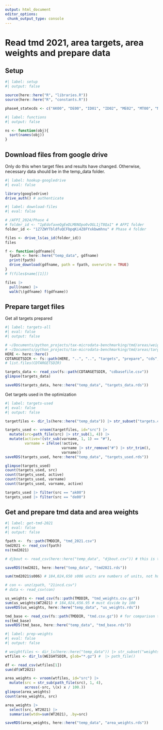 ```yaml
---
output: html_document
editor_options: 
 chunk_output_type: console
---
```


# Read tmd 2021, area targets, area weights and prepare data


## Setup

```r
#| label: setup
#| output: false

source(here::here("R", "libraries.R"))
source(here::here("R", "constants.R"))

phase4_statecds <- c("AK00", "DE00", "ID01", "ID02", "ME02", "MT00", "ND00", "PA08", "SD00", "WY00")

```


```r
#| label: functions
#| output: false

ns <- function(obj){
  sort(names(obj))
}

```

## Download files from google drive

Only do this when target files and results have changed. Otherwise, necessary data should be in the temp_data folder.

```r
#| label: hookup-googledrive
#| eval: false

library(googledrive)
drive_auth() # authenticate

```


```r
#| label: download-files
#| eval: false

# /AFPI_2024/Phase 4
# folder_id <- "1pEdofaxeQgEeDLM8NOpo0vOGL1jT8Qa1" # AFPI folder
folder_id <- "1Z7ZWYTbldfuQCFbpqKi4Z8FYxkbwmhnu" # Phase 4 folder

files <- drive_ls(as_id(folder_id))
files

f <- function(gdfname){
  fpath <- here::here("temp_data", gdfname)
  print(fpath)
  drive_download(gdfname, path = fpath, overwrite = TRUE)
}
# f(files$name[[1]])

files |> 
  pull(name) |> 
  walk(\(gdfname) f(gdfname))

```

## Prepare target files

Get all targets prepared

```r
#| label: targets-all
#| eval: false
#| output: false

# ~/Documents/python_projects/tax-microdata-benchmarking/tmd/areas/weights/examine   # project dir
# ~/Documents/python_projects/tax-microdata-benchmarking/tmd/areas/targets/prepare/cds/intermediate  # cdbasefile
HERE <- here::here()
CDTARGETSDIR <- fs::path(HERE, "..", "..", "targets", "prepare", "cds", "intermediate")
# list.files(CDTARGETSDIR)

targets_data <- read_csv(fs::path(CDTARGETSDIR, "cdbasefile.csv"))
glimpse(targets_data)

saveRDS(targets_data, here::here("temp_data", "targets_data.rds"))

```


Get targets used in the optimization

```r
#| label: targets-used
#| eval: false
#| output: false

targetfiles <- dir_ls(here::here("temp_data")) |> str_subset("targets.csv")

targets_used <- vroom(targetfiles, id="src") |> 
  mutate(src=path_file(src) |> str_sub(1, 4)) |> 
  mutate(active=!(str_sub(varname, 1, 1) == "#"),
         varname = ifelse(!active, 
                          varname |> str_remove("#") |> str_trim(),
                          varname))
saveRDS(targets_used, here::here("temp_data", "targets_used.rds"))

glimpse(targets_used)
count(targets_used, src)
count(targets_used, active)
count(targets_used, varname)
count(targets_used, varname, active)

targets_used |> filter(src == "ak00")
targets_used |> filter(src == "de00")

```


## Get and prepare tmd data and area weights

```r
#| label: get-tmd-2021
#| eval: false
#| output: false

fpath <-  fs::path(TMDDIR, "tmd_2021.csv")
tmd2021 <- read_csv(fpath)
ns(tmd2021)

# djbout <- read_csv(here::here("temp_data", "djbout.csv")) # this is tax calc output vdf from create_area_weights.py

saveRDS(tmd2021, here::here("temp_data", "tmd2021.rds"))

sum(tmd2021$s006) # 184,024,650 s006 units are numbers of units, not hundreds of units

# con <- unz(zpath, "21incd.csv")
# data <- read_csv(con)

us_weights <- read_csv(fs::path(TMDDIR, "tmd_weights.csv.gz"))
sum(us_weights$WT2021) # 184,024,656.95 # must divide by 100
saveRDS(us_weights, here::here("temp_data", "us_weights.rds"))

tmd_base <- read_csv(fs::path(TMDDIR, "tmd.csv.gz")) # for comparison to tmd2021
ns(tmd_base)
saveRDS(tmd_base, here::here("temp_data", "tmd_base.rds"))


```


```r
#| label: prep-weights
#| eval: false
#| output: false

# weightfiles <- dir_ls(here::here("temp_data")) |> str_subset("weights.csv.gz")
wtfiles <- dir_ls(WEIGHTSDIR, glob="*.gz") #  |> path_file()

df <- read_csv(wtfiles[1])
sum(df$WT2021)

area_weights <- vroom(wtfiles, id="src") |> 
  mutate(src = str_sub(path_file(src), 1, 4),
         across(-src, \(x) x / 100.))
glimpse(area_weights)
count(area_weights, src)

area_weights |> 
  select(src, WT2021) |> 
  summarise(wtdn=sum(WT2021), .by=src)

saveRDS(area_weights, here::here("temp_data", "area_weights.rds"))

```

